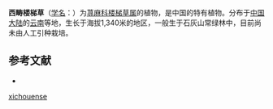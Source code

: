 {{Speciesbox
| name = 西畴楼梯草
| status = 
| status_system = 
| image =
| genus = Elatostema
| species = xichouense
| authority = W. T. Wang
}}

'''西畴楼梯草'''（[[学名|学名]]：{{lang|la|''Elatostema xichouense''}}）为[[荨麻科|荨麻科]][[楼梯草属|楼梯草属]]的植物，是中国的特有植物。分布于[[中国大陆|中国大陆]]的[[云南|云南]]等地，生长于海拔1,340米的地区，一般生于石灰山常绿林中，目前尚未由人工引种栽培。

== 参考文献 ==
<div class="references-small">
* {{cite web| url =http://www.bioinfo.cn/db05/KmzwSpecies.php?action=view&id=23319| title =西畴楼梯草| work =《中国高等植物数据库全库》| publisher =中国科学院微生物研究所| author =昆明植物研究所| accessdate =2009-02-25| deadurl =yes| archiveurl =https://web.archive.org/web/20160305042951/http://www.bioinfo.cn/db05/KmzwSpecies.php?action=view&id=23319| archivedate =2016-03-05| df =}}
</div>
{{Taxonbar|from=Q15232159}}

{{DEFAULTSORT:Elatostema xichouense}}
[[Category:楼梯草属|xichouense]]


{{Urticaceae-stub}}